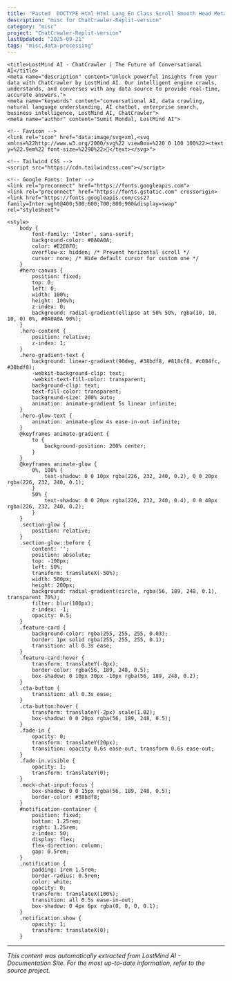 ```yaml
---
title: "Pasted  DOCTYPE Html Html Lang En Class Scroll Smooth Head Meta Charset UTF 8 Meta N 1756827067326 1756827067327"
description: "misc for ChatCrawler-Replit-version"
category: "misc"
project: "ChatCrawler-Replit-version"
lastUpdated: "2025-09-21"
tags: "misc,data-processing"
---
```


<!DOCTYPE html>
<html lang="en" class="scroll-smooth">
<head>
    <meta charset="UTF-8">
    <meta name="viewport" content="width=device-width, initial-scale=1.0">
    
    <title>LostMind AI - ChatCrawler | The Future of Conversational AI</title>
    <meta name="description" content="Unlock powerful insights from your data with ChatCrawler by LostMind AI. Our intelligent engine crawls, understands, and converses with any data source to provide real-time, accurate answers.">
    <meta name="keywords" content="conversational AI, data crawling, natural language understanding, AI chatbot, enterprise search, business intelligence, LostMind AI, ChatCrawler">
    <meta name="author" content="Sumit Mondal, LostMind AI">

    <!-- Favicon -->
    <link rel="icon" href="data:image/svg+xml,<svg xmlns=%22http://www.w3.org/2000/svg%22 viewBox=%220 0 100 100%22><text y=%22.9em%22 font-size=%2290%22>🧠</text></svg>">

    <!-- Tailwind CSS -->
    <script src="https://cdn.tailwindcss.com"></script>

    <!-- Google Fonts: Inter -->
    <link rel="preconnect" href="https://fonts.googleapis.com">
    <link rel="preconnect" href="https://fonts.gstatic.com" crossorigin>
    <link href="https://fonts.googleapis.com/css2?family=Inter:wght@400;500;600;700;800;900&display=swap" rel="stylesheet">

    <style>
        body {
            font-family: 'Inter', sans-serif;
            background-color: #0A0A0A;
            color: #E2E8F0;
            overflow-x: hidden; /* Prevent horizontal scroll */
            cursor: none; /* Hide default cursor for custom one */
        }
        #hero-canvas {
            position: fixed;
            top: 0;
            left: 0;
            width: 100%;
            height: 100vh;
            z-index: 0;
            background: radial-gradient(ellipse at 50% 50%, rgba(10, 10, 10, 0) 0%, #0A0A0A 90%);
        }
        .hero-content {
            position: relative;
            z-index: 1;
        }
        .hero-gradient-text {
            background: linear-gradient(90deg, #38bdf8, #818cf8, #c084fc, #38bdf8);
            -webkit-background-clip: text;
            -webkit-text-fill-color: transparent;
            background-clip: text;
            text-fill-color: transparent;
            background-size: 200% auto;
            animation: animate-gradient 5s linear infinite;
        }
        .hero-glow-text {
            animation: animate-glow 4s ease-in-out infinite;
        }
        @keyframes animate-gradient {
            to {
                background-position: 200% center;
            }
        }
        @keyframes animate-glow {
            0%, 100% {
                text-shadow: 0 0 10px rgba(226, 232, 240, 0.2), 0 0 20px rgba(226, 232, 240, 0.1);
            }
            50% {
                text-shadow: 0 0 20px rgba(226, 232, 240, 0.4), 0 0 40px rgba(226, 232, 240, 0.2);
            }
        }
        .section-glow {
            position: relative;
        }
        .section-glow::before {
            content: '';
            position: absolute;
            top: -100px;
            left: 50%;
            transform: translateX(-50%);
            width: 500px;
            height: 200px;
            background: radial-gradient(circle, rgba(56, 189, 248, 0.1), transparent 70%);
            filter: blur(100px);
            z-index: -1;
            opacity: 0.5;
        }
        .feature-card {
            background-color: rgba(255, 255, 255, 0.03);
            border: 1px solid rgba(255, 255, 255, 0.1);
            transition: all 0.3s ease;
        }
        .feature-card:hover {
            transform: translateY(-8px);
            border-color: rgba(56, 189, 248, 0.5);
            box-shadow: 0 10px 30px -10px rgba(56, 189, 248, 0.2);
        }
        .cta-button {
            transition: all 0.3s ease;
        }
        .cta-button:hover {
            transform: translateY(-2px) scale(1.02);
            box-shadow: 0 0 20px rgba(56, 189, 248, 0.5);
        }
        .fade-in {
            opacity: 0;
            transform: translateY(20px);
            transition: opacity 0.6s ease-out, transform 0.6s ease-out;
        }
        .fade-in.visible {
            opacity: 1;
            transform: translateY(0);
        }
        .mock-chat-input:focus {
            box-shadow: 0 0 15px rgba(56, 189, 248, 0.5);
            border-color: #38bdf8;
        }
        #notification-container {
            position: fixed;
            bottom: 1.25rem;
            right: 1.25rem;
            z-index: 50;
            display: flex;
            flex-direction: column;
            gap: 0.5rem;
        }
        .notification {
            padding: 1rem 1.5rem;
            border-radius: 0.5rem;
            color: white;
            opacity: 0;
            transform: translateX(100%);
            transition: all 0.5s ease-in-out;
            box-shadow: 0 4px 6px rgba(0, 0, 0, 0.1);
        }
        .notification.show {
            opacity: 1;
            transform: translateX(0);
        }

---
*This content was automatically extracted from LostMind AI - Documentation Site. For the most up-to-date information, refer to the source project.*

